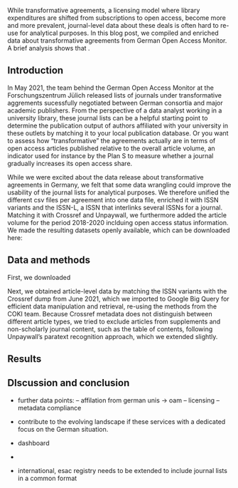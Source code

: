 While transformative agreements, a licensing model where library expenditures are shifted from subscriptions to open access, become more and more prevalent, journal-level data about these deals is often hard to re-use for analytical purposes. In this blog post, we compiled and enriched data about transformative agreements from German Open Access Monitor. A brief analysis shows that . 

## Introduction

In May 2021, the team behind the German Open Access Monitor at the Forschungszentrum Jülich released lists of journals under transformative aggrements sucessfully negotiated between German consortia and major academic publishers. From the perspective of a data analyst working in a university library, these journal lists can be a helpful starting point to determine the publication output of authors affiliated with your university in these outlets by matching it to your local publication database. Or you want to assess how "transformative" the agreements actually are in terms of open access articles published relative to the overall article volume, an indicator used for instance by the Plan S to measure whether a journal gradually increases its open access share.

While we were excited about the data release about transformative agreements in Germany, we felt that some data wrangling could improve the usability of the journal lists for analytical purposes. We therefore unified the different csv files per agreement into one data file, enriched it with ISSN variants and the ISSN-L, a ISSN that interlinks several ISSNs for a journal. Matching it with Crossref and Unpaywall, we furthermore added the article volume for the period 2018-2020 inclduing open access status information. We made the resulting datasets openly available, which can be downloaded here:

## Data and methods

First, we downloaded 

Next, we obtained article-level data by matching the ISSN variants with the Crossref dump from June 2021, which we imported to Google Big Query for efficient data manipulation and retrieval, re-using the methods from the COKI team. Because Crossref metadata does not distinguish between different article types, we tried to exclude articles from supplements and non-scholarly journal content, such as the table of contents, following Unpaywall's paratext recognition approach, which we extended slightly. 

## Results

## DIscussion and conclusion

- further data points: 
  -- affilation from german unis -> oam
  -- licensing
  -- metadata compliance 
 
- contribute to the evolving landscape if these services with a dedicated focus on the German situation.
 - dashboard
 - 
- international, esac registry needs to be extended to include journal lists in a common format




